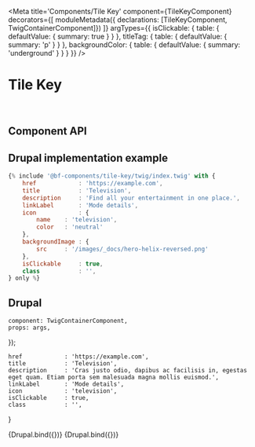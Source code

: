 

<Meta
    title='Components/Tile Key'
    component={TileKeyComponent}
    decorators={[
        moduleMetadata({ declarations: [TileKeyComponent, TwigContainerComponent]})
    ]}
    argTypes={{
        isClickable: {
            table: { defaultValue: { summary: true } }
        },
        titleTag: {
            table: { defaultValue: { summary: 'p' } }
        },
        backgroundColor: {
            table: { defaultValue: { summary: 'underground' } }
        }
    }}
/>


# Tile Key

<br/>



## Component API

<Props of={TileKeyComponent} />



## Drupal implementation example

```jsx
{% include '@bf-components/tile-key/twig/index.twig' with {
    href            : 'https://example.com',
    title           : 'Television',
    description     : 'Find all your entertainment in one place.',
    linkLabel       : 'Mode details',
    icon            : {
        name    : 'television',
        color   : 'neutral'
    },
    backgroundImage : {
        src     : '/images/_docs/hero-helix-reversed.png'
    },
    isClickable     : true,
    class           : '',
} only %}
```



## Drupal

    component: TwigContainerComponent,
    props: args,
});

    href            : 'https://example.com',
    title           : 'Television',
    description     : 'Cras justo odio, dapibus ac facilisis in, egestas eget quam. Etiam porta sem malesuada magna mollis euismod.',
    linkLabel       : 'Mode details',
    icon            : 'television',
    isClickable     : true,
    class           : '',
}

<Canvas withSource='none'>
    <Story
        name='Drupal'
        args={{
            elementPath: 'components/tile-key/_doc/template.drupal',
            ...commonProps
        }}
    >
        {Drupal.bind({})}
    </Story>
</Canvas>

<Canvas withSource='none'>
    <Story
        name='Drupal - With backgroundImage'
        args={{
            elementPath: 'components/tile-key/_doc/template.drupal',
            ...commonProps,
            icon            : {
                name    : 'television',
                color   : 'neutral'
            },
            backgroundImage: {
                src: '/images/_docs/hero-helix-reversed.png'
            },
            reversed: true
        }}
    >
        {Drupal.bind({})}
    </Story>
</Canvas>